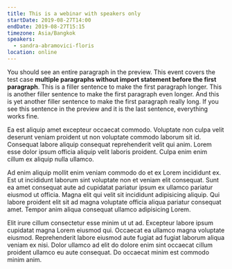 ```yaml
---
title: This is a webinar with speakers only
startDate: 2019-08-27T14:00
endDate: 2019-08-27T15:15
timezone: Asia/Bangkok
speakers:
  - sandra-abramovici-floris
location: online
---
```


You should see an entire paragraph in the preview. This event covers the test
case **multiple paragraphs without import statement before the first
paragraph**. This is a filler sentence to make the first paragraph longer. This
is another filler sentence to make the first paragraph even longer. And this is
yet another filler sentence to make the first paragraph really long. If you see
this sentence in the preview and it is the last sentence, everything works fine.

Ea est aliquip amet excepteur occaecat commodo. Voluptate non culpa velit
deserunt veniam proident ut non voluptate commodo laborum sit id. Consequat
labore aliquip consequat reprehenderit velit qui anim. Lorem esse dolor ipsum
officia aliquip velit laboris proident. Culpa enim enim cillum ex aliquip nulla
ullamco.

Ad enim aliquip mollit enim veniam commodo do et ex Lorem incididunt ex. Est ut
incididunt laborum sint voluptate non et veniam elit consequat. Sunt ea amet
consequat aute ad cupidatat pariatur ipsum ex ullamco pariatur eiusmod ut
officia. Magna elit qui velit sit incididunt adipisicing aliquip. Qui labore
proident elit sit ad magna voluptate officia aliqua pariatur consequat amet.
Tempor anim aliqua consequat ullamco adipisicing Lorem.

Elit irure cillum consectetur esse minim ut ut ad. Excepteur labore ipsum
cupidatat magna Lorem eiusmod qui. Occaecat ea ullamco magna voluptate eiusmod.
Reprehenderit labore eiusmod aute fugiat ad fugiat laborum aliqua veniam ex
nisi. Dolor ullamco ad elit do dolore enim sint occaecat cillum proident ullamco
eu aute consequat. Do occaecat minim est commodo minim anim.

